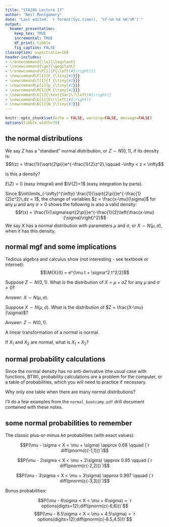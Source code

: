 ```yaml
---
title: "STA286 Lecture 17"
author: "Neil Montgomery"
date: "Last edited: `r format(Sys.time(), '%Y-%m-%d %H:%M')`"
output: 
  beamer_presentation:
    keep_tex: TRUE
    incremental: TRUE
    df_print: tibble
    fig_caption: FALSE
classoption: aspectratio=169
header-includes:
- \renewcommand{\le}{\leqslant}
- \renewcommand{\ge}{\geqslant}
- \renewcommand\P[1]{P{\left(#1\right)}}
- \newcommand\F[1]{F_{\tiny{#1}}}
- \newcommand\f[1]{f_{\tiny{#1}}}
- \newcommand\p[1]{p_{\tiny{#1}}}
- \newcommand\M[1]{M_{\tiny{#1}}}
- \newcommand\V[1]{\text{Var}\!\left(#1\right)}
- \newcommand\E[1]{E\!\left(#1\right)}
- \newcommand\N[1]{N_{\tiny{#1}}}
---
```


```r
knitr::opts_chunk$set(echo = FALSE, warning=FALSE, message=FALSE)
options(tibble.width=70)
```


## the normal distributions

We say $Z$ has a "standard" normal distribution, or $Z\sim N(0,1)$, if its density is:
$$f(z) = \frac{1}{\sqrt{2\pi}}e^{-\frac{1}{2}z^2},\qquad -\infty < z < \infty$$

\pause Is this a density?

\pause $E(Z)=0$ (easy integral) and $\V{Z}=1$ (easy integration by parts).

\pause Since $\int\limits_{-\infty}^{\infty} \frac{1}{\sqrt{2\pi}}e^{-\frac{1}{2}z^2}\,dz = 1$, the change of variables $z = \frac{x-\mu}{\sigma}$ for any $\mu$ and any $\sigma > 0$ shows the following is also a valid density:
$$f(x) = \frac{1}{\sigma\sqrt{2\pi}}e^{-\frac{1}{2}\left(\frac{x-\mu}{\sigma}\right)^2}$$
\pause We say $X$ has a normal distribution with parameters $\mu$ and $\sigma$, or $X \sim N(\mu, \sigma)$, when it has this density. 

## normal mgf and some implications

Tedious algebra and calculus show (not interesting - see textbook or internet):
$$\M{X}(t) = e^{\mu t + \sigma^2 t^2/2}$$

\pause Suppose $Z \sim N(0,1)$. What is the distribution of $X = \mu + \sigma Z$ for any $\mu$ and $\sigma > 0$?

\pause Answer: $X \sim N(\mu, \sigma)$.

\pause Suppose $X \sim N(\mu, \sigma)$. What is the distribution of $Z = \frac{X-\mu}{\sigma}$?

\pause Answer: $Z \sim N(0,1)$.

\pause A linear transformation of a normal is normal. 

\pause If $X_1$ and $X_2$ are normal, what is $X_1 + X_2$?

## normal probability calculations

Since the normal density has no anti-derivative (the usual case with functions, BTW), probability calculations are a problem for the computer, or a table of probabilities, which you will need to practice if necessary.

\pause Why only one table when there are many normal distributions? 

\pause I'll do a few examples from the `normal_bootcamp.pdf` drill document contained with these notes.

## some normal probabilities to remember

The classic plus-or-minus $k\sigma$ probabilities (with exact values):

\pause $$P(\mu - \sigma < X < \mu + \sigma) \approx 0.68 \qquad (`r diff(pnorm(c(-1,1)))`)$$

\pause $$P(\mu - 2\sigma < X < \mu + 2\sigma) \approx 0.95 \qquad (`r diff(pnorm(c(-2,2)))`)$$

\pause $$P(\mu - 3\sigma < X < \mu + 3\sigma) \approx 0.997 \qquad (`r diff(pnorm(c(-3,3)))`)$$

\pause Bonus probabilities:

 $$P(\mu - 6\sigma < X < \mu + 6\sigma) = `r options(digits=12);diff(pnorm(c(-6,6)))`$$
 $$P(\mu - 8.5\sigma < X < \mu + 4.5\sigma) = `r options(digits=12);diff(pnorm(c(-8.5,4.5)))`$$

 

